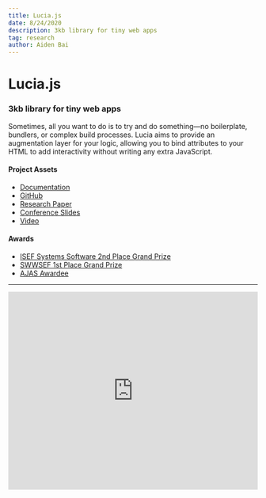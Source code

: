 ```yaml
---
title: Lucia.js
date: 8/24/2020
description: 3kb library for tiny web apps
tag: research
author: Aiden Bai
---
```


# Lucia.js

### 3kb library for tiny web apps

Sometimes, all you want to do is to try and do something—no boilerplate, bundlers, or complex build processes. Lucia aims to provide an augmentation layer for your logic, allowing you to bind attributes to your HTML to add interactivity without writing any extra JavaScript.

#### Project Assets

- [Documentation](https://lucia.js.org)
- [GitHub](https://github.com/aidenybai/lucia)
- [Research Paper](https://drive.google.com/file/d/1msl6sqLo2Mlx-wCjvUTqxC1JuQrWtioS/view?usp=sharing)
- [Conference Slides](https://docs.google.com/presentation/d/e/2PACX-1vQ3TDBrpj7CJs3CHqwYHdPyFuDSnkkEIZMeE5Fhyi-96sYe6hcuB_MbH2BorUhnkn9R7hbKVkvhJZOn/pub?start=false&loop=false&delayms=3000)
- [Video](https://youtu.be/v_jiInwUcL8)

#### Awards

- [ISEF Systems Software 2nd Place Grand Prize](https://abstracts.societyforscience.org/Home/FullAbstract?ISEFYears=2021%2C&Category=Any%20Category&Finalist=Bai&AllAbstracts=True&FairCountry=Any%20Country&FairState=Any%20State&Keywords=Lucia&ProjectId=20266)
- [SWWSEF 1st Place Grand Prize](https://chsmstmagnet.com/2021/02/magnetos-shine-at-local-wssef-event/)
- [AJAS Awardee](https://washacad.org/2022-ajas-awardees/)

---

<iframe
  width="100%"
  height="400px"
  src="https://www.youtube.com/embed/v_jiInwUcL8"
  title="YouTube video player"
  frameborder="0"
  allow="accelerometer; autoplay; clipboard-write; encrypted-media; gyroscope; picture-in-picture"
  allowfullscreen
></iframe>
